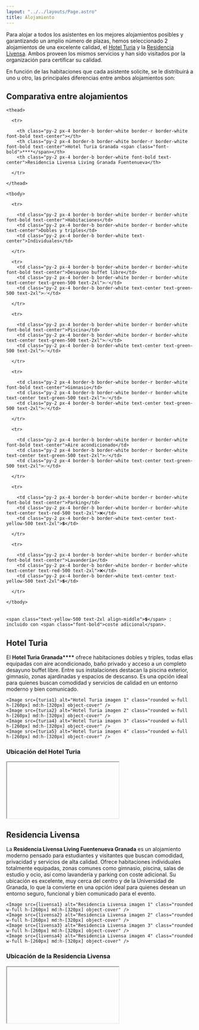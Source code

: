 ```yaml
---
layout: "../../layouts/Page.astro"
title: Alojamiento
---
```




Para alojar a todos los asistentes en los mejores alojamientos posibles y
garantizando un amplio número de plazas, hemos seleccionado 2 alojamientos de
una excelente calidad, el [Hotel Turia](#hotel-turia) y la
[Residencia Livensa](#residencia-livensa). Ambos proveen los mismos servicios y
han sido visitados por la organización para certificar su calidad.

En función de las habitaciones que cada asistente solicite, se le distribuirá a
uno u otro, las principales diferencias entre ambos alojamientos son:

## Comparativa entre alojamientos

<div class="overflow-x-auto my-8">

  <table class="min-w-full text-center rounded-lg overflow-hidden" style="border-collapse: separate; border-spacing: 0;">

    <thead>

      <tr>

        <th class="py-2 px-4 border-b border-white border-r border-white font-bold text-center"></th>
        <th class="py-2 px-4 border-b border-white border-r border-white font-bold text-center">Hotel Turia Granada <span class="font-bold">****</span></th>
        <th class="py-2 px-4 border-b border-white font-bold text-center">Residencia Livensa Living Granada Fuentenueva</th>

      </tr>

    </thead>

    <tbody>

      <tr>

        <td class="py-2 px-4 border-b border-white border-r border-white font-bold text-center">Habitaciones</td>
        <td class="py-2 px-4 border-b border-white border-r border-white text-center">Dobles y triples</td>
        <td class="py-2 px-4 border-b border-white text-center">Individuales</td>

      </tr>

      <tr>
        <td class="py-2 px-4 border-b border-white border-r border-white font-bold text-center">Desayuno buffet libre</td>
        <td class="py-2 px-4 border-b border-white border-r border-white text-center text-green-500 text-2xl">✅</td>
        <td class="py-2 px-4 border-b border-white text-center text-green-500 text-2xl">✅</td>

      </tr>

      <tr>

        <td class="py-2 px-4 border-b border-white border-r border-white font-bold text-center">Piscina</td>
        <td class="py-2 px-4 border-b border-white border-r border-white text-center text-green-500 text-2xl">✅</td>
        <td class="py-2 px-4 border-b border-white text-center text-green-500 text-2xl">✅</td>

      </tr>

      <tr>

        <td class="py-2 px-4 border-b border-white border-r border-white font-bold text-center">Gimnasio</td>
        <td class="py-2 px-4 border-b border-white border-r border-white text-center text-green-500 text-2xl">✅</td>
        <td class="py-2 px-4 border-b border-white text-center text-green-500 text-2xl">✅</td>

      </tr>

      <tr>

        <td class="py-2 px-4 border-b border-white border-r border-white font-bold text-center">Aire acondicionado</td>
        <td class="py-2 px-4 border-b border-white border-r border-white text-center text-green-500 text-2xl">✅</td>
        <td class="py-2 px-4 border-b border-white text-center text-green-500 text-2xl">✅</td>

      </tr>

      <tr>

        <td class="py-2 px-4 border-b border-white border-r border-white font-bold text-center">Parking</td>
        <td class="py-2 px-4 border-b border-white border-r border-white text-center text-red-500 text-2xl">❌</td>
        <td class="py-2 px-4 border-b border-white text-center text-yellow-500 text-2xl">💲</td>

      </tr>

      <tr>

        <td class="py-2 px-4 border-b border-white border-r border-white font-bold text-center">Lavandería</td>
        <td class="py-2 px-4 border-b border-white border-r border-white text-center text-red-500 text-2xl">❌</td>
        <td class="py-2 px-4 border-b border-white text-center text-yellow-500 text-2xl">💲</td>

      </tr>

    </tbody>

  </table>

  <div class="mt-2 text-sm text-left">

    <span class="text-yellow-500 text-2xl align-middle">💲</span> : incluido con <span class="font-bold">coste adicional</span>.

  </div>

</div>

## Hotel Turia

El **Hotel Turia Granada\*\*\*\*** ofrece habitaciones dobles y triples, todas
ellas equipadas con aire acondicionado, baño privado y acceso a un completo
desayuno buffet libre. Entre sus instalaciones destacan la piscina exterior,
gimnasio, zonas ajardinadas y espacios de descanso. Es una opción ideal para
quienes buscan comodidad y servicios de calidad en un entorno moderno y bien
comunicado.

<div class="flex justify-center my-8">

  <div class="grid grid-cols-2 md:grid-cols-4 gap-6 w-full max-w-6xl justify-items-center">

    <Image src={turia1} alt="Hotel Turia imagen 1" class="rounded w-full h-[260px] md:h-[320px] object-cover" />
    <Image src={turia2} alt="Hotel Turia imagen 2" class="rounded w-full h-[260px] md:h-[320px] object-cover" />
    <Image src={turia4} alt="Hotel Turia imagen 3" class="rounded w-full h-[260px] md:h-[320px] object-cover" />
    <Image src={turia5} alt="Hotel Turia imagen 4" class="rounded w-full h-[260px] md:h-[320px] object-cover" />

  </div>

</div>

### Ubicación del Hotel Turia

<div class="w-full flex my-4">
  
  <iframe

    src="https://www.google.com/maps?q=Hotel+Turia+Granada&output=embed"
    width="60%"
    height="300"
    style="border:0; border-radius: 0.75rem; min-width:300px; max-width:600px;"
    allowfullscreen=""
    loading="lazy"
    referrerpolicy="no-referrer-when-downgrade"

> </iframe>

</div>

## Residencia Livensa

La **Residencia Livensa Living Fuentenueva Granada** es un alojamiento moderno
pensado para estudiantes y visitantes que buscan comodidad, privacidad y
servicios de alta calidad. Ofrece habitaciones individuales totalmente
equipadas, zonas comunes como gimnasio, piscina, salas de estudio y ocio, así
como lavandería y parking con coste adicional. Su ubicación es excelente, muy
cerca del centro y de la Universidad de Granada, lo que la convierte en una
opción ideal para quienes desean un entorno seguro, funcional y bien comunicado
para el evento.

<div class="flex justify-center my-4">

  <div class="grid grid-cols-2 md:grid-cols-4 gap-6 w-full max-w-6xl justify-items-center">

    <Image src={livensa1} alt="Residencia Livensa imagen 1" class="rounded w-full h-[260px] md:h-[320px] object-cover" />
    <Image src={livensa2} alt="Residencia Livensa imagen 2" class="rounded w-full h-[260px] md:h-[320px] object-cover" />
    <Image src={livensa3} alt="Residencia Livensa imagen 3" class="rounded w-full h-[260px] md:h-[320px] object-cover" />
    <Image src={livensa4} alt="Residencia Livensa imagen 4" class="rounded w-full h-[260px] md:h-[320px] object-cover" />

  </div>

</div>

### Ubicación de la Residencia Livensa

<div class="w-full flex my-4">

  <iframe

    src="https://www.google.com/maps?q=Residencia+Livensa+Living+Granada+Fuentenueva&output=embed"
    width="60%"
    height="300"
    style="border:0; border-radius: 0.75rem; min-width:300px; max-width:600px;"
    allowfullscreen=""
    loading="lazy"
    referrerpolicy="no-referrer-when-downgrade"

> </iframe>

</div>
